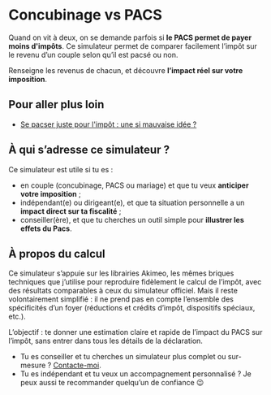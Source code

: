 
# Concubinage vs PACS

Quand on vit à deux, on se demande parfois si **le PACS permet de payer moins d'impôts**. Ce simulateur permet de comparer facilement l’impôt sur le revenu d’un couple selon qu’il est pacsé ou non.

Renseigne les revenus de chacun, et découvre **l’impact réel sur votre imposition**.

<Simulateur path="/o/akimeo/s/concubinage-vs-pacs" />

## Pour aller plus loin

- [Se pacser juste pour l'impôt : une si mauvaise idée ?](/blog/2025/07/22/se-pacser-pour-impot-bonne-idee)

## À qui s’adresse ce simulateur ?

Ce simulateur est utile si tu es :

- en couple (concubinage, PACS ou mariage) et que tu veux **anticiper votre imposition** ;
- indépendant(e) ou dirigeant(e), et que ta situation personnelle a un **impact direct sur ta fiscalité** ;
- conseiller(ère), et que tu cherches un outil simple pour **illustrer les effets du Pacs**.

## À propos du calcul

Ce simulateur s’appuie sur les librairies Akimeo, les mêmes briques techniques que j’utilise pour reproduire fidèlement le calcul de l’impôt, avec des résultats comparables à ceux du simulateur officiel. Mais il reste volontairement simplifié : il ne prend pas en compte l’ensemble des spécificités d’un foyer (réductions et crédits d’impôt, dispositifs spéciaux, etc.).

L’objectif : te donner une estimation claire et rapide de l’impact du PACS sur l’impôt, sans entrer dans tous les détails de la déclaration.

- Tu es conseiller et tu cherches un simulateur plus complet ou sur-mesure ? [Contacte-moi](https://go.gabin.app/linkedin).
- Tu es indépendant et tu veux un accompagnement personnalisé ? Je peux aussi te recommander quelqu’un de confiance 😉
